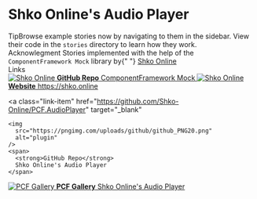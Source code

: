 
<Meta title="Shko Online's AudioPlayer/Introduction" />

<style>
  {`
    .subheading {
      --mediumdark: '#999999';
      font-weight: 900;
      font-size: 13px;
      color: #999;
      letter-spacing: 6px;
      line-height: 24px;
      text-transform: uppercase;
      margin-bottom: 12px;
      margin-top: 40px;
    }

    .link-list {
      display: grid;
      grid-template-columns: 1fr;
      grid-template-rows: 1fr 1fr;
      row-gap: 10px;
    }

    @media (min-width: 620px) {
      .link-list {
        row-gap: 20px;
        column-gap: 20px;
        grid-template-columns: 1fr 1fr;
      }
    }

    @media all and (-ms-high-contrast:none) {
    .link-list {
        display: -ms-grid;
        -ms-grid-columns: 1fr 1fr;
        -ms-grid-rows: 1fr 1fr;
      }
    }

    .link-item {
      display: block;
      padding: 20px 30px 20px 15px;
      border: 1px solid #00000010;
      border-radius: 5px;
      transition: background 150ms ease-out, border 150ms ease-out, transform 150ms ease-out;
      color: #333333;
      display: flex;
      align-items: flex-start;
    }

    .link-item:hover {
      border-color: #1EA7FD50;
      transform: translate3d(0, -3px, 0);
      box-shadow: rgba(0, 0, 0, 0.08) 0 3px 10px 0;
    }

    .link-item:active {
      border-color: #1EA7FD;
      transform: translate3d(0, 0, 0);
    }

    .link-item strong {
      font-weight: 700;
      display: block;
      margin-bottom: 2px;
    }

    .link-item img {
      height: 40px;
      width: 40px;
      margin-right: 15px;
      flex: none;
    }

    .link-item span {
      font-size: 14px;
      line-height: 20px;
    }

    .tip {
      display: inline-block;
      border-radius: 1em;
      font-size: 11px;
      line-height: 12px;
      font-weight: 700;
      background: #E7FDD8;
      color: #66BF3C;
      padding: 4px 12px;
      margin-right: 10px;
      vertical-align: top;
    }

    .tip-wrapper {
      font-size: 13px;
      line-height: 20px;
      margin-top: 40px;
      margin-bottom: 40px;
    }

    .tip-wrapper code {
      font-size: 12px;
      display: inline-block;
    }
  `}
</style>

# Shko Online's Audio Player

<div class="tip-wrapper">
  <span class="tip">Tip</span>Browse example stories now by navigating to them
  in the sidebar. View their code in the <code>stories</code> directory to learn
  how they work.
</div>
<div className="tip-wrapper">
  <span className="tip">Acknowlegment</span> Stories implemented with the help
  of the <code>ComponentFramework Mock</code> library by{" "}
  <a href="https://shko.online/" target="_blank">
    Shko Online
  </a>
</div>

<div class="subheading">Links</div>

<div class="link-list">
  <a
    class="link-item"
    href="https://github.com/Shko-Online/ComponentFramework-Mock"
    target="_blank"
  >
    <img
      src="https://avatars.githubusercontent.com/u/103819795?s=200&v=4"
      alt="Shko Online"
    />
    <span>
      <strong>GitHub Repo</strong>
      ComponentFramework Mock
    </span>
  </a>
  <a class="link-item" href="https://shko.online" target="_blank">
    <img
      src="https://avatars.githubusercontent.com/u/103819795?s=200&v=4"
      alt="Shko Online"
    />
    <span>
      <strong>Website</strong>
      https://shko.online
    </span>
  </a>

  <a
    class="link-item"
    href="https://github.com/Shko-Online/PCF.AudioPlayer"
    target="_blank"
  >
    <img
      src="https://pngimg.com/uploads/github/github_PNG20.png"
      alt="plugin"
    />
    <span>
      <strong>GitHub Repo</strong>
      Shko Online's Audio Player
    </span>
  </a>
  <a
    class="link-item"
    href="https://pcf.gallery/shkoonline-audioplayer/"
    target="_blank"
  >
    <img src="https://pcf.gallery/assets/images/logo.png" alt="PCF Gallery" />
    <span>
      <strong>PCF Gallery</strong>
      Shko Online's Audio Player
    </span>
  </a>
</div>
